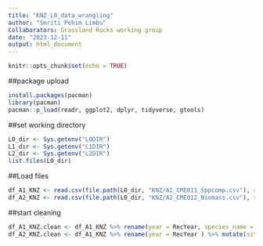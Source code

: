 ---
title: "KNZ_L0_data_wrangling"
author: "Smriti Pehim Limbu"
Collaborators: Grassland Rocks working group
date: "2023-12-11"
output: html_document
---

```{r setup, include=FALSE}
knitr::opts_chunk$set(echo = TRUE)
```

##package upload
```{r}
install.packages(pacman)
library(pacman)
pacman::p_load(readr, ggplot2, dplyr, tidyverse, gtools)

```

##set working directory
```{r}
L0_dir <- Sys.getenv("L0DIR")
L1_dir <- Sys.getenv("L1DIR")
L2_dir <- Sys.getenv("L2DIR")
list.files(L0_dir)
```

##Load files

```{r}
df_A1_KNZ <- read.csv(file.path(L0_dir, "KNZ/A1_CME011_Sppcomp.csv"), stringsAsFactors = FALSE)
df_A2_KNZ <- read.csv(file.path(L0_dir, "KNZ/A2_CME012_Biomass.csv"), stringsAsFactors = FALSE)

```

##start cleaning

```{r}
df_A1_KNZ.clean <- df_A1_KNZ %>% rename(year = RecYear, species_name = Taxa)
df_A2_KNZ.clean <- df_A1_KNZ %>% rename(year = RecYear ) %>% mutate(site = "KNZ") %>% unite(plot, site, Watershed,Plot, sep ="_", remove=FALSE)

```





